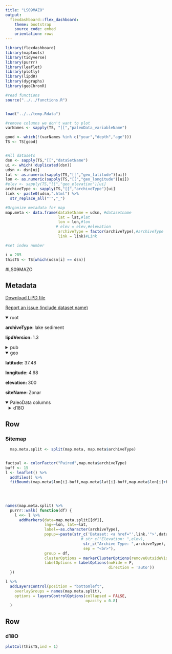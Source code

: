 ```yaml
---
title: "LS09MAZO"
output: 
  flexdashboard::flex_dashboard:
    theme: bootstrap
    source_code: embed
    orientation: rows
---
```


```r
library(flexdashboard)
library(maptools)
library(tidyverse)
library(purrr)
library(leaflet)
library(plotly)
library(lipdR)
library(dygraphs)
library(geoChronR)

#read functions
source("../../functions.R")


load("../../temp.Rdata")

#remove columns we don't want to plot
varNames <- sapply(TS, "[[","paleoData_variableName")

good <- which(!(varNames %in% c("year","depth","age")))
TS <- TS[good]


#All datasets
dsn <- sapply(TS,"[[","dataSetName")
ui <- which(!duplicated(dsn))
udsn <- dsn[ui]
lat <- as.numeric(sapply(TS,"[[","geo_latitude")[ui])
lon <- as.numeric(sapply(TS,"[[","geo_longitude")[ui])
#elev <- sapply(TS,"[[","geo_elevation")[ui]
archiveType <- sapply(TS,"[[","archiveType")[ui]
link <- paste0(udsn,".html") %>% 
  str_replace_all("'","_")

#Organize metadata for map
map.meta <- data.frame(dataSetName = udsn, #datasetname
                       lat = lat,#lat
                       lon = lon,#lon
                      # elev = elev,#elevation
                       archiveType = factor(archiveType),#archiveType
                       link = link)#Link

#set index number

i = 285
thisTS <- TS[which(udsn[i] == dsn)]
```
#LS09MAZO

Metadata {.sidebar}
-------------------------------------
[Download LiPD file](LS09MAZO.lpd)
            

[Report an issue (include dataset name)](https://github.com/nickmckay/LiPDverse/issues)

<details open style="margin-left: 0px">
<summary>root</summary>
<p style="margin-left: 0px"><strong>archiveType: </strong>lake sediment
<p style="margin-left: 0px"><strong>lipdVersion: </strong>1.3
</details>
<details>
<summary>pub</summary>
<details style="margin-left: 10px">
<summary>pub1</summary>
<p style="margin-left: 10px"><strong>author: </strong>Mart�n-Puertas, Celia , Valero-Garc�s, Blas L. , Brauer, Achim , Mata, M. Pilar , Delgado-Huertas, Antonio , Dulski, Peter
<p style="margin-left: 10px"><strong>journal: </strong>Quaternary Research
<p style="margin-left: 10px"><strong>volume: </strong>71
<p style="margin-left: 10px"><strong>pages: </strong>-12
<p style="margin-left: 10px"><strong>pubYear: </strong>2009
<p style="margin-left: 10px"><strong>title: </strong>The Iberian?Roman Humid Period (2600?1600�cal yr BP) in the Zo�ar Lake varve record (Andaluc�a, southern Spain)
<p style="margin-left: 10px"><strong>DOI: </strong>10.1016/j.yqres.2008.10.004
</details>
</details>
<details open style="margin-left: 0px">
<summary>geo</summary>
<p style="margin-left: 0px"><strong>latitude: </strong>37.48
<p style="margin-left: 0px"><strong>longitude: </strong>4.68
<p style="margin-left: 0px"><strong>elevation: </strong>300
<p style="margin-left: 0px"><strong>siteName: </strong>Zonar
</details>
<details open>
<summary>PaleoData columns</summary>
<details style="margin-left: 10px">
<summary>d18O</summary>
<p style="margin-left: 10px"><strong>TSid: </strong>LS09MAZO
<p style="margin-left: 10px"><strong>variableName: </strong>d18O
<p style="margin-left: 10px"><strong>units: </strong>permil
<p style="margin-left: 10px"><strong>description: </strong>carbonate
<details>
<summary>interpretation</summary>
<details style="margin-left: 20px">
<summary>1</summary>
<p style="margin-left: 20px"><strong>basis: </strong>However, the continuous enrichment of 18O, due to evaporation, during spring and summer results in heavier isotope values at the end of the warm seasons. Consequently, the isotopic oscillations can be interpreted as a reflection of changes in the intensity of the evaporation processes (Li and Ku,1997) that cancel out the opposite effect of the temperature increase (decreasing isotopic fractionation with increasing temperature; McCrea, 1950).
<p style="margin-left: 20px"><strong>direction: </strong>negative
<p style="margin-left: 20px"><strong>equilibriumEvidence: </strong>Isotopic values ?18O of calcite precipitating in the surface waters of Zo�ar Lake obtained from a buoy and anchor rope concretion growth show values (between ?2 to +1? vs V-PDB) coherent with calcite formation in isotopic equilibriumwith epilimnetic lake waters (+1 to + 6??18Owater (V-SMOW))
<p style="margin-left: 20px"><strong>inferredMaterial: </strong>lake water
<p style="margin-left: 20px"><strong>rank: </strong>1
<p style="margin-left: 20px"><strong>scope: </strong>isotope
<p style="margin-left: 20px"><strong>variable: </strong>I_E
</details>
<details style="margin-left: 20px">
<summary>2</summary>
<p style="margin-left: 20px"><strong>direction: </strong>negative
<p style="margin-left: 20px"><strong>equilibriumEvidence: </strong>Isotopic values ?18O of calcite precipitating in the surface waters of Zo�ar Lake obtained from a buoy and anchor rope concretion growth show values (between ?2 to +1? vs V-PDB) coherent with calcite formation in isotopic equilibriumwith epilimnetic lake waters (+1 to + 6??18Owater (V-SMOW))
<p style="margin-left: 20px"><strong>inferredMaterial: </strong>lake water
<p style="margin-left: 20px"><strong>rank: </strong>2
<p style="margin-left: 20px"><strong>scope: </strong>isotope
<p style="margin-left: 20px"><strong>variable: </strong>Temperature
</details>
</details>
</details>

Row
-----------------------------------------------------------------------

### Sitemap

```r
  map.meta.split <- split(map.meta, map.meta$archiveType)


factpal <- colorFactor("Paired",map.meta$archiveType)
buff <- 15
l <- leaflet() %>% 
  addTiles() %>% 
  fitBounds(map.meta$lon[i]-buff,map.meta$lat[i]-buff,map.meta$lon[i]+buff,map.meta$lat[i]+buff)
  

  
  
names(map.meta.split) %>%
  purrr::walk( function(df) {
    l <<- l %>%
      addMarkers(data=map.meta.split[[df]],
                 lng=~lon, lat=~lat,
                 label=~as.character(archiveType),
                 popup=~paste(str_c('Dataset: <a href="',link,'">',dataSetName,'</a>'),
                                 # str_c("Elevation: ",elev),
                                  str_c("Archive Type: ",archiveType),
                                  sep = "<br>"),
                 group = df,
                 clusterOptions = markerClusterOptions(removeOutsideVisibleBounds = F),
                 labelOptions = labelOptions(noHide = F,
                                             direction = 'auto'))
  })

l %>%
  addLayersControl(position = "bottomleft",
    overlayGroups = names(map.meta.split),
    options = layersControlOptions(collapsed = FALSE,
                                   opacity = 0.8)
  )
```

Row {.tabset .tabset-fade}
-----------------------------------------------------------------------

### d18O
```r
plotCol(thisTS,ind = 1)
```
